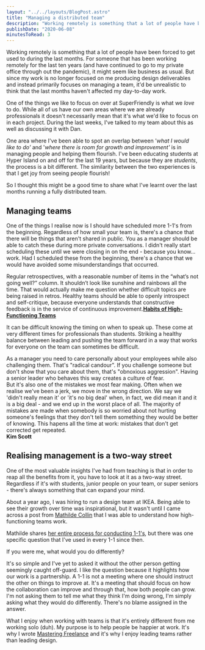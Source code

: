 ```yaml
---
layout: "../../layouts/BlogPost.astro"
title: "Managing a distributed team"
description: "Working remotely is something that a lot of people have been forced to get used to during the last months. For someone that has been working remotely for the last ten years (and have continued to go to my private office through out the pandemic), it might seem like business as usual. But since my work is no longer focused on me producing design deliverables and instead primarily focuses on managing a team, it'd be unrealistic to think that the last months haven't affected my day-to-day work.\n\n\nO"
publishDate: "2020-06-08"
minutesToRead: 3
---
```


<p>Working remotely is something that a lot of people have been forced to get used to during the last months. For someone that has been working remotely for the last ten years (and have continued to go to my private office through out the pandemic), it might seem like business as usual. But since my work is no longer focused on me producing design deliverables and instead primarily focuses on managing a team, it'd be unrealistic to think that the last months haven't affected my day-to-day work.</p>
<p>One of the things we like to focus on over at SuperFriendly is what we <em>love</em> to do. While all of us have our own areas where we are already professionals it doesn't necessarily mean that it's what we'd like to focus on in each project. During the last weeks, I've talked to my team about this as well as discussing it with Dan.</p>
<p>One area where I've been able to spot an overlap between '<em>what I would like to do'</em> and '<em>where there is room for growth and improvement'</em> is in managing people and helping them flourish. I've been educating students at Hyper Island on and off for the last 19 years, but because they are <em>students</em>, the process is a bit different. The similarity between the two experiences is that I get joy from seeing people flourish!</p>
<p>So I thought this might be a good time to share what I've learnt over the last months running a fully distributed team.</p>
<h2 id="managing-teams">Managing teams</h2>
<p>One of the things I realise now is I should have scheduled more 1-1's from the beginning. Regardless of how small your team is, there's a chance that there will be things that aren't shared in public. You as a manager should be able to catch these during more private conversations. I didn't really start scheduling these until we were closing in on the end - because you know... work. Had I scheduled these from the beginning, there's a chance that we would have avoided some misunderstandings that occurred.</p>

<div class="blockquote">
<div><p>Regular retrospectives, with a reasonable number of items in the “what’s not going well?” column. It shouldn’t look like sunshine and rainbows all the time. That would actually make me question whether difficult topics are being raised in retros. Healthy teams should be able to openly introspect and self-critique, because everyone understands that constructive feedback is in the service of continuous improvement.<strong><a href="https://deniseyu.io/2020/05/23/habits-of-high-performing-teams.html?ref=antonsten.com">Habits of High-Functioning Teams</a></strong></p></div>
</div>

<p>It can be difficult knowing the timing on when to speak up. These come at very different times for professionals than students. Striking a healthy balance between leading and pushing the team forward in a way that works for everyone on the team can sometimes be difficult.</p>

<div class="blockquote">
<div><p>As a manager you need to care personally about your employees while also challenging them. That's "radical candour". If you challenge someone but don't show that you care about them, that's "obnoxious aggression". Having a senior leader who behaves this way creates a culture of fear.<br>
But it's also one of the mistakes we most fear making. Often when we realise we've been a jerk, we move in the wrong direction. We say we 'didn't really mean it' or 'it's no big deal' when, in fact, we did mean it and it is a big deal - and we end up in the worst place of all. The majority of mistakes are made when somebody is so worried about not hurting someone's feelings that they don't tell them something they would be better of knowing. This hapens all the time at work: mistakes that don't get corrected get repeated.<br>
<strong>Kim Scott</strong></p></div>
</div>

<h2 id="realising-management-is-a-two-way-street">Realising management is a two-way street</h2>
<p>One of the most valuable insights I've had from teaching is that in order to reap all the benefits from it, you have to look at it as a two-way street. Regardless if it's with students, junior people on your team, or super seniors - there's always something that can expand your mind.</p>
<p>About a year ago, I was hiring to run a design team at IKEA. Being able to see their growth over time was inspirational, but it wasn't until I came across a post from <a href="https://twitter.com/collinmathilde?ref_src=twsrc%5Egoogle%7Ctwcamp%5Eserp%7Ctwgr%5Eauthor&ref=antonsten.com">Mathilde Collin</a> that I was able to understand how high-functioning teams work.</p>
<p>Mathilde shares <a href="https://medium.com/swlh/one-on-ones-are-my-most-valuable-meetings-heres-how-i-run-them-d9ae7c64dade?ref=antonsten.com">her entire process for conducting 1-1's</a>, but there was one specific question that I've used in every 1-1 since then.</p>

<div class="blockquote">
<div><p>If you were me, what would you do differently?</p></div>
</div>

<p>It's so simple and I've yet to asked it without the other person getting seemingly caught off-guard. I like the question because it highlights how our work is a partnership. A 1-1 is not a meeting where one should instruct the other on things to improve at. It's a meeting that should focus on how the collaboration can improve and through that, how both people can grow. I'm not asking them to tell me what they think I'm doing wrong, I'm simply asking what they would do differently. There's no blame assigned in the answer.</p>
<p>What I enjoy when working with teams is that it's entirely different from me working solo (duh). My purpose is to help people be happier at work. It's why I wrote <a href="https://antonsten.com/books/masteringfreelance/?ref=antonsten.com">Mastering Freelance</a> and it's why I enjoy leading teams rather than leading design.</p>